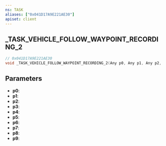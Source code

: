 ```yaml
---
ns: TASK
aliases: ["0x041D17A9E221AE30"]
apiset: client
---
```

## _TASK_VEHICLE_FOLLOW_WAYPOINT_RECORDING_2

```c
// 0x041D17A9E221AE30
void _TASK_VEHICLE_FOLLOW_WAYPOINT_RECORDING_2(Any p0, Any p1, Any p2, Any p3, Any p4, Any p5, Any p6, Any p7, Any p8, Any p9);
```


## Parameters
* **p0**:
* **p1**:
* **p2**:
* **p3**:
* **p4**:
* **p5**:
* **p6**:
* **p7**:
* **p8**:
* **p9**:
